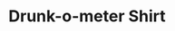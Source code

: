 ---
title: "Drunk-o-meter Shirt"
subtitle: ""
creator: ""
categories: ["clothes"]
featuredImage: "../src/assets/images/item/clothes/DSC02928.png"
views: ["../src/assets/images/item/clothes/DSC02928.png"]
nextItem: []
---